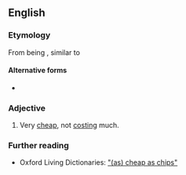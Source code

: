 ==English==

===Etymology===
{{compound|lang=en|cheap|as|chips}} From being {{l|en|inexpensive}}, similar to {{l|en|[[chip|chips]]|gloss=French fries}}

====Alternative forms====
* {{l|en|cheap-as-chips}}

===Adjective===
{{en-adj|-}}

# {{lb|en|British|NZ|Australia|simile}} Very [[cheap]], not [[cost]]ing much.

===Further reading===
* Oxford Living Dictionaries: [https://en.oxforddictionaries.com/definition/(as)_cheap_as_chips "(as) cheap as chips"]